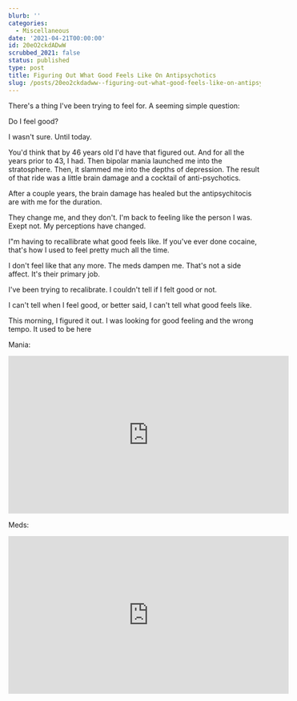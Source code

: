 ```yaml
---
blurb: ''
categories:
  - Miscellaneous
date: '2021-04-21T00:00:00'
id: 20eO2ckdADwW
scrubbed_2021: false
status: published
type: post
title: Figuring Out What Good Feels Like On Antipsychotics
slug: /posts/20eo2ckdadww--figuring-out-what-good-feels-like-on-antipsychotics
---
```


There's a thing I've been trying to feel for. A seeming simple question:  

Do I feel good?

I wasn't sure. Until today. 

You'd think that by 46 years old I'd have that figured out. And for all the years prior to 43, I had. Then bipolar mania launched me into the stratosphere. Then, it slammed me into the depths of depression. The result of that ride was a little brain damage and a cocktail of anti-psychotics. 

After a couple years, the brain damage has healed but the antipsychitocis are with me for the duration. 

They change me, and they don't. I'm back to feeling like the person I was. Exept not. My perceptions have changed. 


I"m having to recallibrate what good feels like. If you've ever done cocaine, that's how I used to feel pretty much all the time. 

I don't feel like that any more. The meds dampen me. That's not a side affect. It's their primary job. 

I've been trying to recalibrate. I couldn't tell if I felt good or not. 

I can't tell when I feel good, or better said, I can't tell what good feels like. 

This morning, I figured it out. I was looking for good feeling and the wrong tempo. It used to be here

Mania:

<iframe width="560" height="315" src="https://www.youtube.com/embed/EpYHp-W51H4?start=753&end=768" title="YouTube video player" frameborder="0" allow="accelerometer; autoplay; clipboard-write; encrypted-media; gyroscope; picture-in-picture" allowfullscreen></iframe>


Meds:

<iframe width="560" height="315" src="https://www.youtube.com/embed/EpYHp-W51H4?start=25&end=43" title="YouTube video player" frameborder="0" allow="accelerometer; autoplay; clipboard-write; encrypted-media; gyroscope; picture-in-picture" allowfullscreen></iframe>
